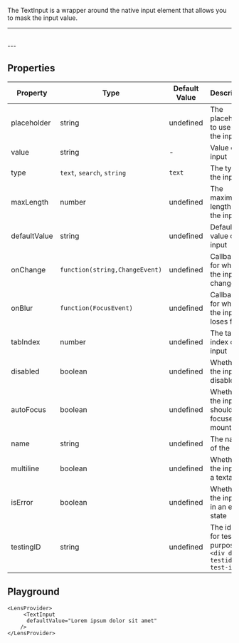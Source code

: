 
The TextInput is a wrapper around the native input element that allows you to mask the input value.

---
<BrowserOnly>
<LensProvider>
     <TextInput
      defaultValue="Lorem ipsum dolor sit amet"
    />
    <br/>
    <TextInput
      defaultValue="Lorem ipsum dolor sit amet"
      multiline
    />
</LensProvider>
</BrowserOnly>
---

## Properties

|Property|Type|Default Value|Description|Required|
|---|---|---|---|---|
|placeholder|string|undefined|The placeholder to use for the input|No|
|value|string|-|Value of the input|No|
|type|`text`, `search`, `string`|`text`|The type of the input|No|
|maxLength|number|undefined|The maximum length of the input|No|
|defaultValue|string|undefined|Default value of the input|No|
|onChange|`function(string,ChangeEvent)`|undefined|Callback for when the input changes|No|
|onBlur |`function(FocusEvent)`|undefined|Callback for when the input loses focus|No|
|tabIndex|number|undefined|The tab index of the input|No|
|disabled|boolean|undefined|Whether the input is disabled|No|
|autoFocus|boolean|undefined|Whether the input should be focused on mount|No|
|name|string|undefined|The name of the input|No|
|multiline|boolean|undefined|Whether the input is a textarea|No|
|isError|boolean|undefined|Whether the input is in an error state|No|
|testingID| string | undefined | The id used for testing purposes.<br/>`<div data-testid="my-test-id"/>` |No|


## Playground

```tsx live
<LensProvider>
     <TextInput
      defaultValue="Lorem ipsum dolor sit amet"
    />
</LensProvider>
```